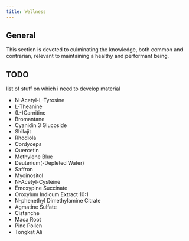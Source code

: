 ```yaml
---
title: Wellness
---
```


## General

This section is devoted to culminating the knowledge, both common and contrarian, relevant to maintaining a healthy and performant being.

## TODO

list of stuff on which i need to develop material

- N-Acetyl-L-Tyrosine
- L-Theanine
- (L-)Carnitine
- Bromantane
- Cyanidin 3 Glucoside
- Shilajit
- Rhodiola
- Cordyceps
- Quercetin
- Methylene Blue
- Deuterium(-Depleted Water)
- Saffron
- Myoinositol
- N-Acetyl-Cysteine
- Emoxypine Succinate
- Oroxylum Indicum Extract 10:1
- N-phenethyl Dimethylamine Citrate
- Agmatine Sulfate
- Cistanche 
- Maca Root
- Pine Pollen
- Tongkat Ali